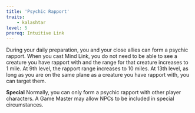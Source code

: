 ```yaml
---
title: 'Psychic Rapport'
traits:
    - kalashtar
level: 5
prereq: Intuitive Link
---
```


During your daily preparation, you and your close allies can form a psychic rapport. When you cast Mind Link, you do not need to be able to see a creature you have rapport with and the range for that creature increases to 1 mile. At 9th level, the rapport range increases to 10 miles. At 13th level, as long as you are on the same plane as a creature you have rapport with, you can target them.

**Special** Normally, you can only form a psychic rapport with other player characters. A Game Master may allow NPCs to be included in special circumstances.
